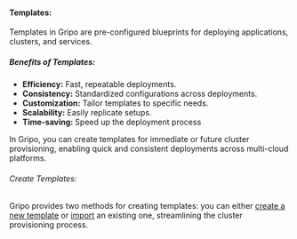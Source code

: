 #### Templates:
Templates in Gripo are pre-configured blueprints for deploying applications, clusters, and services.

##### Benefits of Templates:
* <b>Efficiency:</b> Fast, repeatable deployments.
* <b>Consistency:</b> Standardized configurations across deployments.
* <b>Customization:</b> Tailor templates to specific needs.
* <b>Scalability:</b> Easily replicate setups.
* <b>Time-saving: </b>Speed up the deployment process

In Gripo, you can create templates for immediate or future cluster provisioning, enabling quick and consistent deployments across multi-cloud platforms.

###### Create Templates:
Gripo provides two methods for creating templates: you can either [create a new template](/template/create_template) or [import](/template/import_template) an existing one, streamlining the cluster provisioning process.
